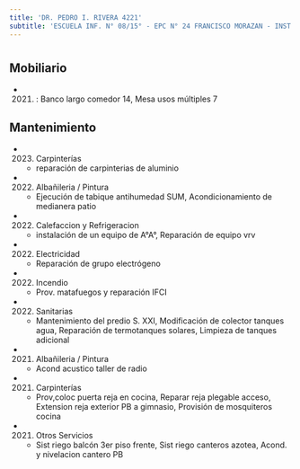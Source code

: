 ```yaml
---
title: 'DR. PEDRO I. RIVERA 4221'
subtitle: 'ESCUELA INF. N° 08/15° - EPC N° 24 FRANCISCO MORAZAN - INST. SUPERIOR DEL PROF. DE EDUCACIÓN ESPECIAL'
---
```


#


## Mobiliario

*  (2021) : Banco largo comedor 14, Mesa usos múltiples 7 





## Mantenimiento

*  (2023) Carpinterías 
    + reparación de carpinterias de aluminio

*  (2022) Albañileria / Pintura 
    + Ejecución de tabique antihumedad SUM, Acondicionamiento de medianera patio

*  (2022) Calefaccion y Refrigeracion 
    + instalación de un equipo de A°A°, Reparación de equipo vrv

*  (2022) Electricidad 
    + Reparación de grupo electrógeno

*  (2022) Incendio 
    + Prov. matafuegos y reparación IFCI

*  (2022) Sanitarias 
    + Mantenimiento del predio S. XXI, Modificación de colector tanques agua, Reparación de termotanques solares, Limpieza de tanques adicional

*  (2021) Albañileria / Pintura 
    + Acond acustico taller de radio

*  (2021) Carpinterías 
    + Prov,coloc puerta reja en cocina, Reparar reja plegable acceso, Extension reja exterior PB a gimnasio, Provisión de mosquiteros cocina

*  (2021) Otros Servicios 
    + Sist riego balcón 3er piso frente, Sist riego canteros azotea, Acond. y nivelacion cantero PB



